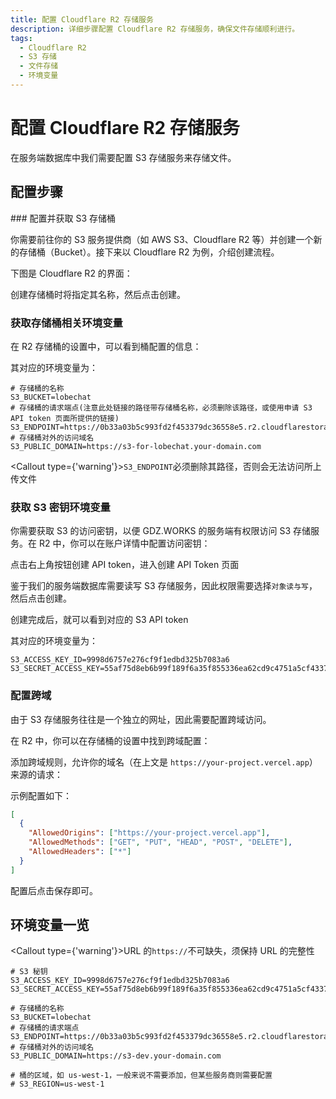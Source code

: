 ```yaml
---
title: 配置 Cloudflare R2 存储服务
description: 详细步骤配置 Cloudflare R2 存储服务，确保文件存储顺利进行。
tags:
  - Cloudflare R2
  - S3 存储
  - 文件存储
  - 环境变量
---
```


# 配置 Cloudflare R2 存储服务

在服务端数据库中我们需要配置 S3 存储服务来存储文件。

## 配置步骤

<Steps>
  ### 配置并获取 S3 存储桶

  你需要前往你的 S3 服务提供商（如 AWS S3、Cloudflare R2 等）并创建一个新的存储桶（Bucket）。接下来以 Cloudflare R2 为例，介绍创建流程。

  下图是 Cloudflare R2 的界面：

  创建存储桶时将指定其名称，然后点击创建。

  ### 获取存储桶相关环境变量

  在 R2 存储桶的设置中，可以看到桶配置的信息：

  其对应的环境变量为：

  ```shell
  # 存储桶的名称
  S3_BUCKET=lobechat
  # 存储桶的请求端点(注意此处链接的路径带存储桶名称，必须删除该路径，或使用申请 S3 API token 页面所提供的链接)
  S3_ENDPOINT=https://0b33a03b5c993fd2f453379dc36558e5.r2.cloudflarestorage.com
  # 存储桶对外的访问域名
  S3_PUBLIC_DOMAIN=https://s3-for-lobechat.your-domain.com
  ```

  <Callout type={'warning'}>`S3_ENDPOINT`必须删除其路径，否则会无法访问所上传文件</Callout>

  ### 获取 S3 密钥环境变量

  你需要获取 S3 的访问密钥，以便 GDZ.WORKS 的服务端有权限访问 S3 存储服务。在 R2 中，你可以在账户详情中配置访问密钥：

  点击右上角按钮创建 API token，进入创建 API Token 页面

  鉴于我们的服务端数据库需要读写 S3 存储服务，因此权限需要选择`对象读与写`，然后点击创建。

  创建完成后，就可以看到对应的 S3 API token

  其对应的环境变量为：

  ```shell
  S3_ACCESS_KEY_ID=9998d6757e276cf9f1edbd325b7083a6
  S3_SECRET_ACCESS_KEY=55af75d8eb6b99f189f6a35f855336ea62cd9c4751a5cf4337c53c1d3f497ac2
  ```

  ### 配置跨域

  由于 S3 存储服务往往是一个独立的网址，因此需要配置跨域访问。

  在 R2 中，你可以在存储桶的设置中找到跨域配置：

  添加跨域规则，允许你的域名（在上文是 `https://your-project.vercel.app`）来源的请求：

  示例配置如下：

  ```json
  [
    {
      "AllowedOrigins": ["https://your-project.vercel.app"],
      "AllowedMethods": ["GET", "PUT", "HEAD", "POST", "DELETE"],
      "AllowedHeaders": ["*"]
    }
  ]
  ```

  配置后点击保存即可。
</Steps>

## 环境变量一览

<Callout type={'warning'}>URL 的`https://`不可缺失，须保持 URL 的完整性</Callout>

```shell
# S3 秘钥
S3_ACCESS_KEY_ID=9998d6757e276cf9f1edbd325b7083a6
S3_SECRET_ACCESS_KEY=55af75d8eb6b99f189f6a35f855336ea62cd9c4751a5cf4337c53c1d3f497ac2

# 存储桶的名称
S3_BUCKET=lobechat
# 存储桶的请求端点
S3_ENDPOINT=https://0b33a03b5c993fd2f453379dc36558e5.r2.cloudflarestorage.com
# 存储桶对外的访问域名
S3_PUBLIC_DOMAIN=https://s3-dev.your-domain.com

# 桶的区域，如 us-west-1，一般来说不需要添加，但某些服务商则需要配置
# S3_REGION=us-west-1
```
